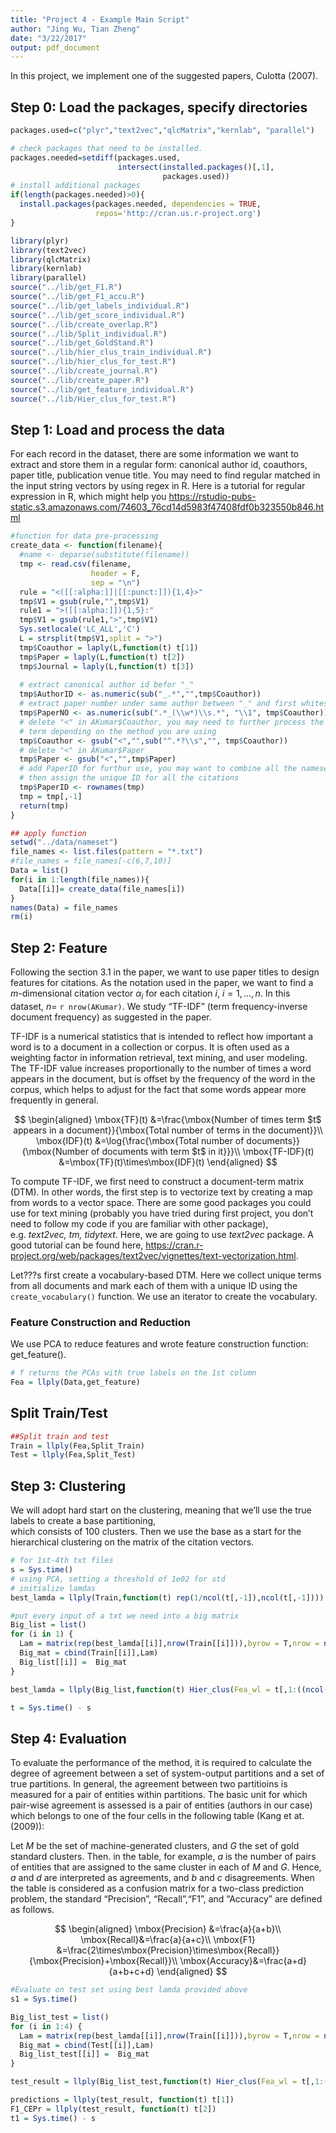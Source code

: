 ---
title: "Project 4 - Example Main Script"
author: "Jing Wu, Tian Zheng"
date: "3/22/2017"
output: pdf_document
---

In this project, we implement one of the suggested papers, Culotta (2007). 

## Step 0: Load the packages, specify directories

```{r}
packages.used=c("plyr","text2vec","qlcMatrix","kernlab", "parallel")

# check packages that need to be installed.
packages.needed=setdiff(packages.used, 
                        intersect(installed.packages()[,1], 
                                  packages.used))
# install additional packages
if(length(packages.needed)>0){
  install.packages(packages.needed, dependencies = TRUE,
                   repos='http://cran.us.r-project.org')
}

library(plyr)
library(text2vec)
library(qlcMatrix)
library(kernlab)
library(parallel)
source("../lib/get_F1.R")
source("../lib/get_F1_accu.R")
source("../lib/get_labels_individual.R")
source("../lib/get_score_individual.R")
source("../lib/create_overlap.R")
source("../lib/Split_individual.R")
source("../lib/get_GoldStand.R")
source("../lib/hier_clus_train_individual.R")
source("../lib/hier_clus_for_test.R")
source("../lib/create_journal.R")
source("../lib/create_paper.R")
source("../lib/get_feature_individual.R")
source("../lib/Hier_clus_for_test.R")

```
## Step 1: Load and process the data

For each record in the dataset, there are some information we want to extract and store them in a regular form: canonical author id, coauthors, paper title, publication venue title. You may need to find regular matched in the input string vectors by using regex in R. Here is a tutorial for regular expression in R, which might help you <https://rstudio-pubs-static.s3.amazonaws.com/74603_76cd14d5983f47408fdf0b323550b846.html>

```{r}
#function for data pre-processing
create_data <- function(filename){
  #name <- deparse(substitute(filename))
  tmp <- read.csv(filename,
                  header = F,
                  sep = "\n")    
  rule = "<([[:alpha:]]|[[:punct:]]){1,4}>"
  tmp$V1 = gsub(rule,"",tmp$V1)
  rule1 = ">([[:alpha:]]){1,5}:"
  tmp$V1 = gsub(rule1,">",tmp$V1)
  Sys.setlocale('LC_ALL','C')
  L = strsplit(tmp$V1,split = ">")
  tmp$Coauthor = laply(L,function(t) t[1])
  tmp$Paper = laply(L,function(t) t[2])
  tmp$Journal = laply(L,function(t) t[3])
  
  # extract canonical author id befor "_"
  tmp$AuthorID <- as.numeric(sub("_.*","",tmp$Coauthor))
  # extract paper number under same author between "_" and first whitespace
  tmp$PaperNO <- as.numeric(sub(".*_(\\w*)\\s.*", "\\1", tmp$Coauthor))
  # delete "<" in AKumar$Coauthor, you may need to further process the coauthor
  # term depending on the method you are using
  tmp$Coauthor <- gsub("<","",sub("^.*?\\s","", tmp$Coauthor))
  # delete "<" in AKumar$Paper
  tmp$Paper <- gsub("<","",tmp$Paper)
  # add PaperID for furthur use, you may want to combine all the nameset files and 
  # then assign the unique ID for all the citations
  tmp$PaperID <- rownames(tmp)
  tmp = tmp[,-1]
  return(tmp)
}
```

```{r}
## apply function
setwd("../data/nameset")
file_names <- list.files(pattern = "*.txt")
#file_names = file_names[-c(6,7,10)]
Data = list()
for(i in 1:length(file_names)){
  Data[[i]]= create_data(file_names[i])
}
names(Data) = file_names
rm(i)
```  

## Step 2: Feature

Following the section 3.1 in the paper, we want to use paper titles to design features for citations. As the notation used in the paper, we want to find a $m$-dimensional citation vector $\alpha_i$ for each citation $i$, $i=1,...,n$. In this dataset, $n=$ `r nrow(AKumar)`. We study "TF-IDF" (term frequency-inverse document frequency) as suggested in the paper.

TF-IDF is a numerical statistics that is intended to reflect how important a word is to a document in a collection or corpus. It is often used as a weighting factor in information retrieval, text mining, and user modeling. The TF-IDF value increases proportionally to the number of times a word appears in the document, but is offset by the frequency of the word in the corpus, which helps to adjust for the fact that some words appear more frequently in general.

$$
\begin{aligned}
\mbox{TF}(t) &=\frac{\mbox{Number of times term $t$ appears in a document}}{\mbox{Total number of terms in the document}}\\
\mbox{IDF}(t) &=\log{\frac{\mbox{Total number of documents}}{\mbox{Number of documents with term $t$ in it}}}\\
\mbox{TF-IDF}(t) &=\mbox{TF}(t)\times\mbox{IDF}(t)
\end{aligned}
$$

To compute TF-IDF, we first need to construct a document-term matrix (DTM). In other words, the first step is to vectorize text by creating a map from words to a vector space. There are some good packages you could use for text mining (probably you have tried during first project, you don't need to follow my code if you are familiar with other package), e.g. *text2vec, tm, tidytext*. Here, we are going to use *text2vec* package. A good tutorial can be found here, <https://cran.r-project.org/web/packages/text2vec/vignettes/text-vectorization.html>.

Let???s first create a vocabulary-based DTM. Here we collect unique terms from all documents and mark each of them with a unique ID using the  `create_vocabulary()` function. We use an iterator to create the vocabulary.  

### Feature Construction and Reduction  
We use PCA to reduce features and wrote feature construction function: get_feature().   
```{r}
# f returns the PCAs with true labels on the 1st column
Fea = llply(Data,get_feature)
```

## Split Train/Test  

```{r}
##Split train and test
Train = llply(Fea,Split_Train)
Test = llply(Fea,Split_Test)
```

## Step 3: Clustering

We will adopt hard start on the clustering, meaning that we'll use the true labels to create a base partitioning,  
which consists of 100 clusters. Then we use the base as a start for the hierarchical clustering on the matrix of the citation vectors.  
```{r}
# for 1st-4th txt files
s = Sys.time()
# using PCA, setting a threshold of 1e02 for std
# initialize lamdas
best_lamda = llply(Train,function(t) rep(1/ncol(t[,-1]),ncol(t[,-1])))

#put every input of a txt we need into a big matrix
Big_list = list()
for (i in 1) {
  Lam = matrix(rep(best_lamda[[i]],nrow(Train[[i]])),byrow = T,nrow = nrow(Train[[i]]))
  Big_mat = cbind(Train[[i]],Lam)
  Big_list[[i]] =  Big_mat 
}

best_lamda = llply(Big_list,function(t) Hier_clus(Fea_wl = t[,1:((ncol(t)+1)/2)],Fea_wol = t[,2:((ncol(t)+1)/2)],Lamda = t(t[1,((ncol(t)+3)/2):ncol(t)]),data = t[,1:((ncol(t)+1)/2)]))

t = Sys.time() - s

```

## Step 4: Evaluation

To evaluate the performance of the method, it is required to calculate the degree of agreement between a set of system-output partitions and a set of true partitions. In general, the agreement between two partitioins is measured for a pair of entities within partitions. The basic unit for which pair-wise agreement is assessed is a pair of entities (authors in our case) which belongs to one of the four cells in the following table (Kang et at.(2009)):

\includegraphics[width=500pt]{matching_matrix.png}

Let $M$ be the set of machine-generated clusters, and $G$ the set of gold standard clusters. Then. in the table, for example, $a$ is the number of pairs of entities that are assigned to the same cluster in each of $M$ and $G$. Hence, $a$ and $d$ are interpreted as agreements, and $b$ and $c$ disagreements. When the table is considered as a confusion matrix for a two-class prediction problem, the standard "Precision", "Recall","F1", and "Accuracy" are defined as follows.

$$
\begin{aligned}
\mbox{Precision} &=\frac{a}{a+b}\\
\mbox{Recall}&=\frac{a}{a+c}\\
\mbox{F1} &=\frac{2\times\mbox{Precision}\times\mbox{Recall}}{\mbox{Precision}+\mbox{Recall}}\\
\mbox{Accuracy}&=\frac{a+d}{a+b+c+d}
\end{aligned}
$$
```{r}
#Evaluate on test set using best lamda provided above
s1 = Sys.time()

Big_list_test = list()
for (i in 1:4) {
  Lam = matrix(rep(best_lamda[[i]],nrow(Train[[i]])),byrow = T,nrow = nrow(Train[[i]]))
  Big_mat = cbind(Test[[i]],Lam)
  Big_list_test[[i]] =  Big_mat 
}

test_result = llply(Big_list_test,function(t) Hier_clus(Fea_wl = t[,1:((ncol(t)+1)/2)],Fea_wol = t[,2:((ncol(t)+1)/2)],Lamda = t[1,((ncol(t)+3)/2)],data = t[,1:((ncol(t)+1)/2)]))

predictions = llply(test_result, function(t) t[1])
F1_CEPr = llply(test_result, function(t) t[2])
t1 = Sys.time() - s

```

